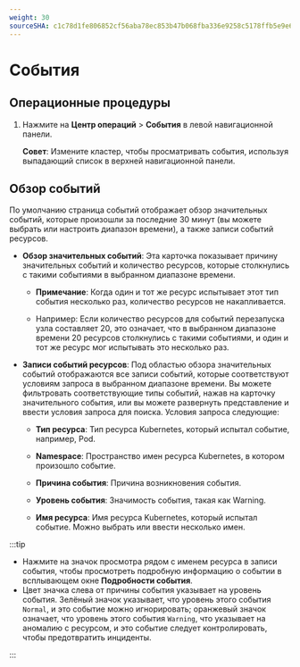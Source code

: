 ```yaml
---
weight: 30
sourceSHA: c1c78d1fe806852cf56aba78ec853b47b068fba336e9258c5178ffb5e9e6a8e3
---
```


# События

## Операционные процедуры

1. Нажмите на **Центр операций** > **События** в левой навигационной панели.

   **Совет**: Измените кластер, чтобы просматривать события, используя выпадающий список в верхней навигационной панели.

## Обзор событий

По умолчанию страница событий отображает обзор значительных событий, которые произошли за последние 30 минут (вы можете выбрать или настроить диапазон времени), а также записи событий ресурсов.

- **Обзор значительных событий**: Эта карточка показывает причину значительных событий и количество ресурсов, которые столкнулись с такими событиями в выбранном диапазоне времени.
  - **Примечание**: Когда один и тот же ресурс испытывает этот тип события несколько раз, количество ресурсов не накапливается.

  - Например: Если количество ресурсов для событий перезапуска узла составляет 20, это означает, что в выбранном диапазоне времени 20 ресурсов столкнулись с такими событиями, и один и тот же ресурс мог испытывать это несколько раз.
- **Записи событий ресурсов**: Под областью обзора значительных событий отображаются все записи событий, которые соответствуют условиям запроса в выбранном диапазоне времени. Вы можете фильтровать соответствующие типы событий, нажав на карточку значительного события, или вы можете развернуть представление и ввести условия запроса для поиска. Условия запроса следующие:

  - **Тип ресурса**: Тип ресурса Kubernetes, который испытал событие, например, Pod.

  - **Namespace**: Пространство имен ресурса Kubernetes, в котором произошло событие.

  - **Причина события**: Причина возникновения события.

  - **Уровень события**: Значимость события, такая как Warning.

  - **Имя ресурса**: Имя ресурса Kubernetes, который испытал событие. Можно выбрать или ввести несколько имен.

:::tip

- Нажмите на значок просмотра рядом с именем ресурса в записи события, чтобы просмотреть подробную информацию о событии в всплывающем окне **Подробности события**.
- Цвет значка слева от причины события указывает на уровень события. Зелёный значок указывает, что уровень этого события `Normal`, и это событие можно игнорировать; оранжевый значок означает, что уровень этого события `Warning`, что указывает на аномалию с ресурсом, и это событие следует контролировать, чтобы предотвратить инциденты.

:::
